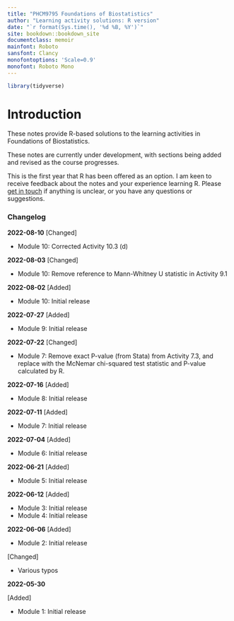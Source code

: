 ```yaml
---
title: "PHCM9795 Foundations of Biostatistics"
author: "Learning activity solutions: R version"
date: "`r format(Sys.time(), '%d %B, %Y')`"
site: bookdown::bookdown_site
documentclass: memoir
mainfont: Roboto
sansfont: Clancy
monofontoptions: 'Scale=0.9'
monofont: Roboto Mono
---
```


```r
library(tidyverse)
```

# Introduction {.unnumbered}

These notes provide R-based solutions to the learning activities in Foundations of Biostatistics.

These notes are currently under development, with sections being added and revised as the course progresses.

This is the first year that R has been offered as an option. I am keen to receive feedback about the notes and your experience learning R. Please [get in touch](mailto:t.dobbins@unsw.edu.au) if anything is unclear, or you have any questions or suggestions.

### Changelog {-}

**2022-08-10**
[Changed]

- Module 10: Corrected Activity 10.3 (d)

**2022-08-03**
[Changed]

- Module 10: Remove reference to Mann-Whitney U statistic in Activity 9.1

**2022-08-02**
[Added]

- Module 10: Initial release

**2022-07-27**
[Added]

- Module 9: Initial release

**2022-07-22**
[Changed]

- Module 7: Remove exact P-value (from Stata) from Activity 7.3, and replace with the McNemar chi-squared test statistic and P-value calculated by R.

**2022-07-16**
[Added]

- Module 8: Initial release

**2022-07-11**
[Added]

- Module 7: Initial release

**2022-07-04**
[Added]

- Module 6: Initial release

**2022-06-21**
[Added]

- Module 5: Initial release


**2022-06-12**
[Added]

- Module 3: Initial release
- Module 4: Initial release


**2022-06-06**
[Added]

- Module 2: Initial release

[Changed]

- Various typos

**2022-05-30**

[Added]

- Module 1: Initial release

